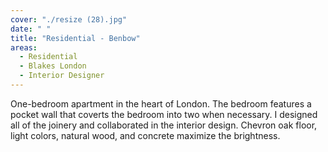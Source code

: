 ```yaml
---
cover: "./resize (28).jpg"
date: " "
title: "Residential - Benbow"
areas:
  - Residential
  - Blakes London 
  - Interior Designer
---
```


One-bedroom apartment in the heart of London.
The bedroom features a pocket wall that
coverts the bedroom into two when necessary. I
designed all of the joinery and collaborated in the
interior design.
Chevron oak floor, light colors, natural wood,
and concrete maximize the brightness.
